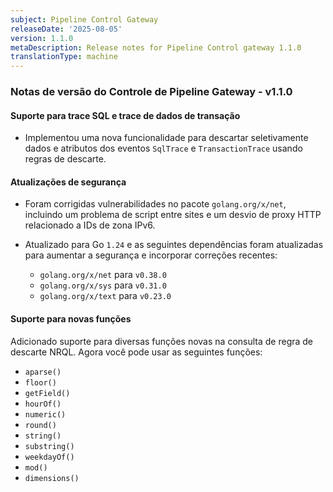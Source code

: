 ```yaml
---
subject: Pipeline Control Gateway
releaseDate: '2025-08-05'
version: 1.1.0
metaDescription: Release notes for Pipeline Control gateway 1.1.0
translationType: machine
---
```


### Notas de versão do Controle de Pipeline Gateway - v1.1.0

#### Suporte para trace SQL e trace de dados de transação

* Implementou uma nova funcionalidade para descartar seletivamente dados e atributos dos eventos `SqlTrace` e `TransactionTrace` usando regras de descarte.

#### Atualizações de segurança

* Foram corrigidas vulnerabilidades no pacote `golang.org/x/net`, incluindo um problema de script entre sites e um desvio de proxy HTTP relacionado a IDs de zona IPv6.

* Atualizado para Go `1.24` e as seguintes dependências foram atualizadas para aumentar a segurança e incorporar correções recentes:

  * `golang.org/x/net` para `v0.38.0`
  * `golang.org/x/sys` para `v0.31.0`
  * `golang.org/x/text` para `v0.23.0`

#### Suporte para novas funções

Adicionado suporte para diversas funções novas na consulta de regra de descarte NRQL. Agora você pode usar as seguintes funções:

* `aparse()`
* `floor()`
* `getField()`
* `hourOf()`
* `numeric()`
* `round()`
* `string()`
* `substring()`
* `weekdayOf()`
* `mod()`
* `dimensions()`